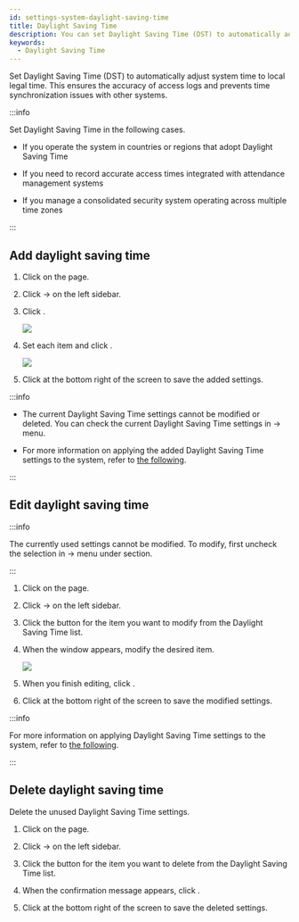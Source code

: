 ```yaml
---
id: settings-system-daylight-saving-time
title: Daylight Saving Time
description: You can set Daylight Saving Time (DST) to automatically adjust system time to local legal time.
keywords:
  - Daylight Saving Time
---
```


Set Daylight Saving Time (DST) to automatically adjust system time to local legal time. This ensures the accuracy of access logs and prevents time synchronization issues with other systems.

:::info

Set Daylight Saving Time in the following cases.

* If you operate the system in countries or regions that adopt Daylight Saving Time

* If you need to record accurate access times integrated with attendance management systems

* If you manage a consolidated security system operating across multiple time zones

:::

## Add daylight saving time

1. Click <Cmd sid='shell.header.setting' /> on the <Cmd sid='shell.header.launcher' /> page.

2. Click <Cmd sid='setting.menu.system.root' /> → <Cmd sid='common.dst' product='2' /> on the left sidebar.

3. Click <Cmd sid="button.plusAdd" product='2' />.

   <Image src='/img/biostarx-settings-system-daylight-saving-time-init.png' />

4. Set each item and click <Cmd sid="button.add" product='2' />.

   <Image src='/img/biostarx-settings-system-daylight-saving-time.png' className='none' />

5. Click <Cmd sid="button.apply" product='2' /> at the bottom right of the screen to save the added settings.

:::info

* The current Daylight Saving Time settings cannot be modified or deleted. You can check the current Daylight Saving Time settings in <Cmd sid='shell.header.setting' /> → <Cmd sid='common.preference' product='2' /> menu. 

* For more information on applying the added Daylight Saving Time settings to the system, refer to [the following](settings-preferences#language-timezone).

:::

## Edit daylight saving time

:::info

The currently used settings cannot be modified. To modify, first uncheck the selection in <Cmd sid='shell.header.setting' /> → <Cmd sid='common.preference' product='2' /> menu under <Cmd sid='preference.languageTimezone' product='2' /> section.

:::

1. Click <Cmd sid='shell.header.setting' /> on the <Cmd sid='shell.header.launcher' /> page.

2. Click <Cmd sid='setting.menu.system.root' /> → <Cmd sid='common.dst' product='2' /> on the left sidebar.

3. Click the <IcEdit /> button for the item you want to modify from the Daylight Saving Time list.

4. When the <Cmd sid='setting.dst.alert.edit.title' product='2' /> window appears, modify the desired item.

   <Image src='/img/biostarx-settings-system-daylight-saving-time-edit.png' />

5. When you finish editing, click <Cmd sid='button.edit' product='2' />.

6. Click <Cmd sid="button.apply" product='2' /> at the bottom right of the screen to save the modified settings.

:::info

For more information on applying Daylight Saving Time settings to the system, refer to [the following](settings-preferences#language-timezone).

:::

## Delete daylight saving time

Delete the unused Daylight Saving Time settings.

1. Click <Cmd sid='shell.header.setting' /> on the <Cmd sid='shell.header.launcher' /> page.

2. Click <Cmd sid='setting.menu.system.root' /> → <Cmd sid='common.dst' product='2' /> on the left sidebar.

3. Click the <IcTrash2 /> button for the item you want to delete from the Daylight Saving Time list.

4. When the confirmation message appears, click <Cmd sid='button.yes' product='2' />.

5. Click <Cmd sid="button.apply" product='2' /> at the bottom right of the screen to save the deleted settings.
